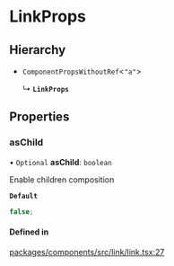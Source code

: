 # LinkProps

## Hierarchy

- `ComponentPropsWithoutRef`\<`"a"`\>

  ↳ **`LinkProps`**

## Properties

### asChild

• `Optional` **asChild**: `boolean`

Enable children composition

**`Default`**

```ts
false;
```

#### Defined in

[packages/components/src/link/link.tsx:27](https://github.com/vtex/shoreline/blob/6674ddada/packages/components/src/link/link.tsx#L27)
